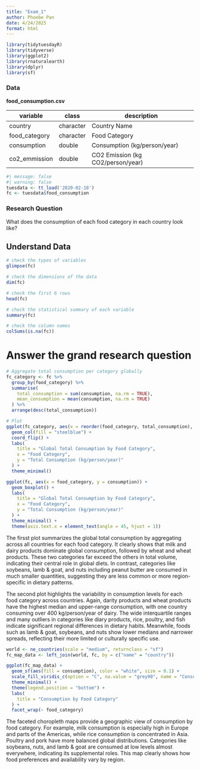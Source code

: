 ```yaml
---
title: "Exam_1"
author: Phoebe Pan
date: 4/24/2025
format: html
---
```

```r
library(tidytuesdayR)
library(tidyverse)
library(ggplot2)
library(rnaturalearth)
library(dplyr)
library(sf)
```

### Data

**food_consumption.csv**

| variable      | class     | description                       |
|---------------|-----------|-----------------------------------|
| country       | character | Country Name                      |
| food_category | character | Food Category                     |
| consumption   | double    | Consumption (kg/person/year)      |
| co2_emmission | double    | CO2 Emission (kg CO2/person/year) |


```r
#| message: false
#| warning: false
tuesdata <- tt_load('2020-02-18')
fc <- tuesdata$food_consumption
```

### Research Question

What does the consumption of each food category in each country look like?


## Understand Data

```r
# check the types of variables
glimpse(fc)

# check the dimensions of the data
dim(fc)

# check the first 6 rows
head(fc)

# check the statistical summary of each variable
summary(fc)

# check the column names
colSums(is.na(fc))
```



# Answer the grand research question


```r
# Aggregate total consumption per category globally
fc_category <- fc %>%
  group_by(food_category) %>%
  summarise(
    total_consumption = sum(consumption, na.rm = TRUE),
    mean_consumption = mean(consumption, na.rm = TRUE)
  ) %>%
  arrange(desc(total_consumption))

# Plot
ggplot(fc_category, aes(x = reorder(food_category, total_consumption), y = total_consumption)) +
  geom_col(fill = "steelblue") +
  coord_flip() +
  labs(
    title = "Global Total Consumption by Food Category",
    x = "Food Category",
    y = "Total Consumption (kg/person/year)"
  ) +
  theme_minimal()

ggplot(fc, aes(x = food_category, y = consumption)) +
  geom_boxplot() +
  labs(
    title = "Global Total Consumption by Food Category",
    x = "Food Category",
    y = "Total Consumption (kg/person/year)"
  ) +
  theme_minimal() +
  theme(axis.text.x = element_text(angle = 45, hjust = 1))
```
The firsst plot summarizes the global total consumption by aggregating across all countries for each food category. It clearly shows that milk and dairy products dominate global consumption, followed by wheat and wheat products. These two categories far exceed the others in total volume, indicating their central role in global diets. In contrast, categories like soybeans, lamb & goat, and nuts including peanut butter are consumed in much smaller quantities, suggesting they are less common or more region-specific in dietary patterns.

The second plot highlights the variability in consumption levels for each food category across countries. Again, darity products and wheat products have the highest median and upper-range consumption, with one country consuming over 400 kg/person/year of dairy. The wide interquartile ranges and many outliers in categories like diary products, rice, poultry, and fish indicate significant regional differences in dietary habits. Meanwhile, foods such as lamb & goat, soybeans, and nuts show lower medians and narrower spreads, reflecting their more limited or culturally specific use.

```r
world <- ne_countries(scale = "medium", returnclass = "sf")
fc_map_data <- left_join(world, fc, by = c("name" = "country"))

ggplot(fc_map_data) +
  geom_sf(aes(fill = consumption), color = "white", size = 0.1) +
  scale_fill_viridis_c(option = "C", na.value = "grey90", name = "Consumption") +
  theme_minimal() +
  theme(legend.position = "bottom") +
  labs(
    title = "Consumption by Food Category"
  ) +
  facet_wrap(~ food_category)
```
The faceted choropleth maps provide a geographic view of consumption by food category. For example, milk consumption is especially high in Europe and parts of the Americas, while rice consumption is concentrated in Asia. Poultry and pork have more balanced global distributions. Categories like soybeans, nuts, and lamb & goat are consumed at low levels almost everywhere, indicating its supplemental roles. This map clearly shows how food preferences and availability vary by region.

